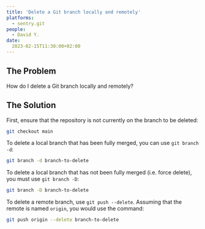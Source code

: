```yaml
---
title: 'Delete a Git branch locally and remotely'
platforms: 
  - sentry.git
people: 
  - David Y.
date: 
  2023-02-15T11:30:00+02:00
---
```


## The Problem

How do I delete a Git branch locally and remotely?

## The Solution

First, ensure that the repository is not currently on the branch to be deleted:

```sh
git checkout main
```

To delete a local branch that has been fully merged, you can use `git branch -d`:

```sh
git branch -d branch-to-delete
```

To delete a local branch that has not been fully merged (i.e. force delete), you must use `git branch -D`:

```sh
git branch -D branch-to-delete
```

To delete a remote branch, use `git push --delete`. Assuming that the remote is named `origin`, you would use the command:

```sh
git push origin --delete branch-to-delete
```
